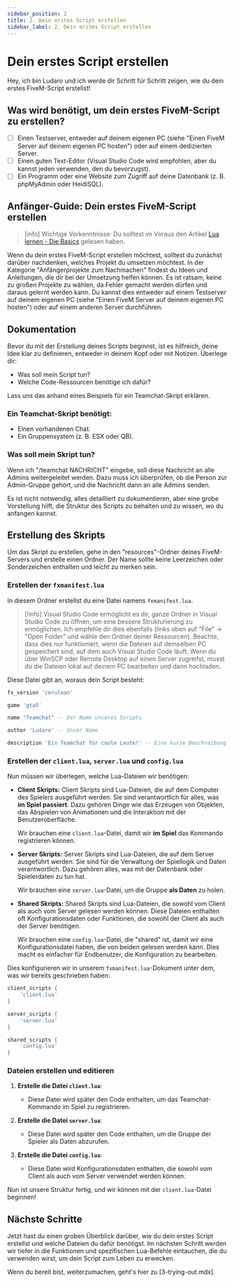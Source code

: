 ---
sidebar_position: 2
title: 2. Dein erstes Script erstellen
sidebar_label: 2. Dein erstes Script erstellen
---

# Dein erstes Script erstellen

Hey, ich bin Ludaro und ich werde dir Schritt für Schritt zeigen, wie du dein erstes FiveM-Script erstellst!

## Was wird benötigt, um dein erstes FiveM-Script zu erstellen?

- [ ] Einen Testserver, entweder auf deinem eigenen PC (siehe "Einen FiveM Server auf deinem eigenen PC hosten") oder auf einem dedizierten Server.
- [ ] Einen guten Text-Editor (Visual Studio Code wird empfohlen, aber du kannst jeden verwenden, den du bevorzugst).
- [ ] Ein Programm oder eine Website zum Zugriff auf deine Datenbank (z. B. phpMyAdmin oder HeidiSQL).

## Anfänger-Guide: Dein erstes FiveM-Script erstellen

> [info] Wichtige Vorkenntnisse: Du solltest im Voraus den Artikel [Lua lernen - Die Basics](1-basics.md) gelesen haben.

Wenn du dein erstes FiveM-Script erstellen möchtest, solltest du zunächst darüber nachdenken, welches Projekt du umsetzen möchtest. In der Kategorie "Anfängerprojekte zum Nachmachen" findest du Ideen und Anleitungen, die dir bei der Umsetzung helfen können. Es ist ratsam, keine zu großen Projekte zu wählen, da Fehler gemacht werden dürfen und daraus gelernt werden kann. Du kannst dies entweder auf einem Testserver auf deinem eigenen PC (siehe "Einen FiveM Server auf deinem eigenen PC hosten") oder auf einem anderen Server durchführen.

## Dokumentation

Bevor du mit der Erstellung deines Scripts beginnst, ist es hilfreich, deine Idee klar zu definieren, entweder in deinem Kopf oder mit Notizen. Überlege dir:

- Was soll mein Script tun?
- Welche Code-Ressourcen benötige ich dafür?

Lass uns das anhand eines Beispiels für ein Teamchat-Skript erklären.

### Ein Teamchat-Skript benötigt:

- Einen vorhandenen Chat.
- Ein Gruppensystem (z. B. ESX oder QB).

### Was soll mein Skript tun?

Wenn ich "/teamchat NACHRICHT" eingebe, soll diese Nachricht an alle Admins weitergeleitet werden. Dazu muss ich überprüfen, ob die Person zur Admin-Gruppe gehört, und die Nachricht dann an alle Admins senden.

Es ist nicht notwendig, alles detailliert zu dokumentieren, aber eine grobe Vorstellung hilft, die Struktur des Scripts zu behalten und zu wissen, wo du anfangen kannst.

## Erstellung des Skripts

Um das Skript zu erstellen, gehe in den "resources"-Ordner deines FiveM-Servers und erstelle einen Ordner. Der Name sollte keine Leerzeichen oder Sonderzeichen enthalten und leicht zu merken sein.

### Erstellen der `fxmanifest.lua`

In diesem Ordner erstellst du eine Datei namens `fxmanifest.lua`.

> [!info] Visual Studio Code ermöglicht es dir, ganze Ordner in Visual Studio Code zu öffnen, um eine bessere Strukturierung zu ermöglichen. Ich empfehle dir dies ebenfalls (links oben auf "File" -> "Open Folder" und wähle den Ordner deiner Ressourcen). Beachte, dass dies nur funktioniert, wenn die Dateien auf demselben PC gespeichert sind, auf dem auch Visual Studio Code läuft. Wenn du über WinSCP oder Remote Desktop auf einen Server zugreifst, musst du die Dateien lokal auf deinem PC bearbeiten und dann hochladen.

Diese Datei gibt an, woraus dein Script besteht:

```lua
fx_version 'cerulean'

game 'gta5'

name "Teamchat" -- Der Name unseres Scripts

author 'Ludaro' -- Unser Name

description 'Ein Teamchat für coole Leute!' -- Eine kurze Beschreibung
```

### Erstellen der `client.lua`, `server.lua` und `config.lua`

Nun müssen wir überlegen, welche Lua-Dateien wir benötigen:

- **Client Skripts:** Client Skripts sind Lua-Dateien, die auf dem Computer des Spielers ausgeführt werden. Sie sind verantwortlich für alles, was **im Spiel passiert**. Dazu gehören Dinge wie das Erzeugen von Objekten, das Abspielen von Animationen und die Interaktion mit der Benutzeroberfläche.

  Wir brauchen eine `client.lua`-Datei, damit wir **im Spiel** das Kommando registrieren können.

- **Server Skripts:** Server Skripts sind Lua-Dateien, die auf dem Server ausgeführt werden. Sie sind für die Verwaltung der Spiellogik und Daten verantwortlich. Dazu gehören alles, was mit der Datenbank oder Spielerdaten zu tun hat.

  Wir brauchen eine `server.lua`-Datei, um die Gruppe **als Daten** zu holen.

- **Shared Skripts:** Shared Skripts sind Lua-Dateien, die sowohl vom Client als auch vom Server gelesen werden können. Diese Dateien enthalten oft Konfigurationsdaten oder Funktionen, die sowohl der Client als auch der Server benötigen.

  Wir brauchen eine `config.lua`-Datei, die "shared" ist, damit wir eine Konfigurationsdatei haben, die von beiden gelesen werden kann. Dies macht es einfacher für Endbenutzer, die Konfiguration zu bearbeiten.

Dies konfigurieren wir in unserem `fxmanifest.lua`-Dokument unter dem, was wir bereits geschrieben haben:

```lua
client_scripts {
    'client.lua'
}

server_scripts {
    'server.lua'
}

shared_scripts {
    'config.lua'
}
```

### Dateien erstellen und editieren

1. **Erstelle die Datei `client.lua`**:
   - Diese Datei wird später den Code enthalten, um das Teamchat-Kommando im Spiel zu registrieren.

2. **Erstelle die Datei `server.lua`**:
   - Diese Datei wird später den Code enthalten, um die Gruppe der Spieler als Daten abzurufen.

3. **Erstelle die Datei `config.lua`**:
   - Diese Datei wird Konfigurationsdaten enthalten, die sowohl vom Client als auch vom Server verwendet werden können.

Nun ist unsere Struktur fertig, und wir können mit der `client.lua`-Datei beginnen!

## Nächste Schritte

Jetzt hast du einen groben Überblick darüber, wie du dein erstes Script erstellst und welche Dateien du dafür benötigst. Im nächsten Schritt werden wir tiefer in die Funktionen und spezifischen Lua-Befehle eintauchen, die du verwenden wirst, um dein Script zum Leben zu erwecken.

Wenn du bereit bist, weiterzumachen, geht's hier zu [3-trying-out.mdx].